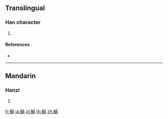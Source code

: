 {{character info/new}}
==Translingual==

===Han character===
{{Han char|rn=195|rad=魚|as=10|sn=21|four=20327|canj=NFYRB}}

# {{defn|Han|sort=魚10}}

====References====
* {{Han ref|kx=1475.200|dkj=46362|dj=2007.100|hdz=74707.140|uh=9C1D|ud=39965|bh=F6AA|bd=63146}}

----

==Mandarin==

===Hanzi===
{{cmn-hanzi|pin=[[hào]] ([[hao4]])|wg=hao<sup>4</sup>}}

# {{defn|lang=cmn|sort=魚10}}

[[fr:鰝]]
[[ja:鰝]]
[[pl:鰝]]
[[th:鰝]]
[[zh:鰝]]